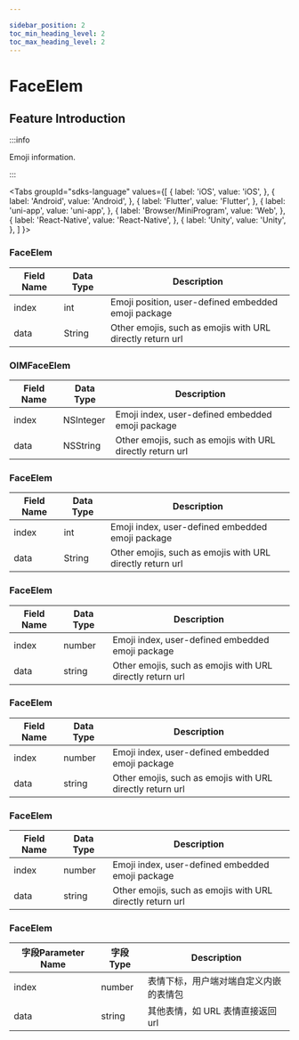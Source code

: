 ```yaml
---

sidebar_position: 2
toc_min_heading_level: 2
toc_max_heading_level: 2
---
```


# FaceElem

## Feature Introduction

:::info

Emoji information.

:::

<Tabs
groupId="sdks-language"
values={[
{ label: 'iOS', value: 'iOS', },
{ label: 'Android', value: 'Android', },
{ label: 'Flutter', value: 'Flutter', },
{ label: 'uni-app', value: 'uni-app', },
{ label: 'Browser/MiniProgram', value: 'Web', },
{ label: 'React-Native', value: 'React-Native', },
{ label: 'Unity', value: 'Unity', },
]
}>

<TabItem value="Flutter">

### FaceElem

| Field Name | Data Type | Description                                          |
| ---------- | --------- | ---------------------------------------------------- |
| index      | int       | Emoji position, user-defined embedded emoji package  |
| data       | String    | Other emojis, such as emojis with URL directly return url |

</TabItem>

<TabItem value="iOS">

### OIMFaceElem

| Field Name | Data Type  | Description                                          |
| ---------- | ---------- | ---------------------------------------------------- |
| index      | NSInteger  | Emoji index, user-defined embedded emoji package    |
| data       | NSString   | Other emojis, such as emojis with URL directly return url |

</TabItem>

<TabItem value="Android">

### FaceElem

| Field Name | Data Type | Description                                          |
| ---------- | --------- | ---------------------------------------------------- |
| index      | int       | Emoji index, user-defined embedded emoji package    |
| data       | String    | Other emojis, such as emojis with URL directly return url |

</TabItem>

<TabItem value="Web">

### FaceElem

| Field Name | Data Type | Description                                          |
| ---------- | --------- | ---------------------------------------------------- |
| index      | number    | Emoji index, user-defined embedded emoji package    |
| data       | string    | Other emojis, such as emojis with URL directly return url |

</TabItem>

<TabItem value="uni-app">

### FaceElem

| Field Name | Data Type | Description                                          |
| ---------- | --------- | ---------------------------------------------------- |
| index      | number    | Emoji index, user-defined embedded emoji package    |
| data       | string    | Other emojis, such as emojis with URL directly return url |

</TabItem>

<TabItem value="React-Native">

### FaceElem

| Field Name | Data Type | Description                                          |
| ---------- | --------- | ---------------------------------------------------- |
| index      | number    | Emoji index, user-defined embedded emoji package    |
| data       | string    | Other emojis, such as emojis with URL directly return url |

</TabItem>

<TabItem value="Unity">

### FaceElem

| 字段Parameter Name  | 字段Type | Description                                   |
| -------- | -------- | -------------------------------------- |
| index    | number   | 表情下标，用户端对端自定义内嵌的表情包 |
| data     | string   | 其他表情，如 URL 表情直接返回 url      |

</TabItem>

</Tabs>